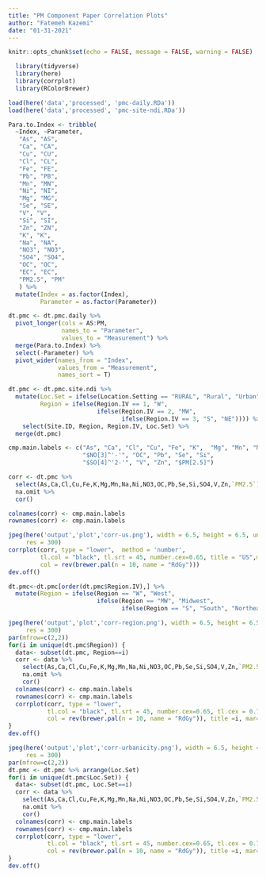 ```yaml
---
title: "PM Component Paper Correlation Plots"
author: "Fatemeh Kazemi"
date: "01-31-2021"
---
```



```r
knitr::opts_chunk$set(echo = FALSE, message = FALSE, warning = FALSE)
```

```r
  library(tidyverse)
  library(here)
  library(corrplot)
  library(RColorBrewer)
```

```r
load(here('data','processed', 'pmc-daily.RDa'))
load(here('data','processed', 'pmc-site-ndi.RDa'))
```

```r
Para.to.Index <- tribble(
  ~Index, ~Parameter,
   "As", "AS",
   "Ca", "CA",
   "Cu", "CU",
   "Cl", "CL",
   "Fe", "FE",
   "Pb", "PB",
   "Mn", "MN",
   "Ni", "NI",
   "Mg", "MG",
   "Se", "SE",
   "V", "V",
   "Si", "SI",
   "Zn", "ZN",
   "K", "K",
   "Na", "NA",
   "NO3", "NO3",
   "SO4", "SO4",
   "OC", "OC",
   "EC", "EC",
   "PM2.5", "PM"
   ) %>% 
  mutate(Index = as.factor(Index),
         Parameter = as.factor(Parameter))
```

```r
dt.pmc <- dt.pmc.daily %>% 
  pivot_longer(cols = AS:PM,
               names_to = "Parameter",
               values_to = "Measurement") %>% 
  merge(Para.to.Index) %>% 
  select(-Parameter) %>% 
  pivot_wider(names_from = "Index",
              values_from = "Measurement",
              names_sort = T)

dt.pmc <- dt.pmc.site.ndi %>% 
  mutate(Loc.Set = ifelse(Location.Setting == "RURAL", "Rural", "Urban"),
         Region = ifelse(Region.IV == 1, "W",
                         ifelse(Region.IV == 2, "MW",
                                ifelse(Region.IV == 3, "S", "NE")))) %>% 
    select(Site.ID, Region, Region.IV, Loc.Set) %>% 
  merge(dt.pmc)
```

```r
cmp.main.labels <- c("As", "Ca", "Cl", "Cu", "Fe", "K",  "Mg", "Mn", "Na", "Ni",
                     "$NO[3]^'-'", "OC", "Pb", "Se", "Si",
                     "$SO[4]^'2-'", "V", "Zn", "$PM[2.5]")
```

```r
corr <- dt.pmc %>%
  select(As,Ca,Cl,Cu,Fe,K,Mg,Mn,Na,Ni,NO3,OC,Pb,Se,Si,SO4,V,Zn,`PM2.5`) %>%
  na.omit %>%
  cor()

colnames(corr) <- cmp.main.labels
rownames(corr) <- cmp.main.labels

jpeg(here('output','plot','corr-us.png'), width = 6.5, height = 6.5, units = 'in',
     res = 300)
corrplot(corr, type = "lower",  method = 'number',
         tl.col = "black", tl.srt = 45, number.cex=0.65, title = "US",mar=c(0,0,1,0),
         col = rev(brewer.pal(n = 10, name = "RdGy")))
dev.off()
```


```r
dt.pmc<-dt.pmc[order(dt.pmc$Region.IV),] %>% 
  mutate(Region = ifelse(Region == "W", "West",
                         ifelse(Region == "MW", "Midwest",
                                ifelse(Region == "S", "South", "Northeast"))))

jpeg(here('output','plot','corr-region.png'), width = 6.5, height = 6.5, units = 'in',
     res = 300)
par(mfrow=c(2,2))
for(i in unique(dt.pmc$Region)) {
  data<- subset(dt.pmc, Region==i)
  corr <- data %>%
    select(As,Ca,Cl,Cu,Fe,K,Mg,Mn,Na,Ni,NO3,OC,Pb,Se,Si,SO4,V,Zn,`PM2.5`) %>%
    na.omit %>%
    cor()
  colnames(corr) <- cmp.main.labels
  rownames(corr) <- cmp.main.labels
  corrplot(corr, type = "lower",
           tl.col = "black", tl.srt = 45, number.cex=0.65, tl.cex = 0.75,
           col = rev(brewer.pal(n = 10, name = "RdGy")), title =i, mar=c(0,0,1,0))
}
dev.off()
```

```r
jpeg(here('output','plot','corr-urbanicity.png'), width = 6.5, height = 6.5, units = 'in',
     res = 300)
par(mfrow=c(2,2))
dt.pmc <- dt.pmc %>% arrange(Loc.Set)
for(i in unique(dt.pmc$Loc.Set)) {
  data<- subset(dt.pmc, Loc.Set==i)
  corr <- data %>%
    select(As,Ca,Cl,Cu,Fe,K,Mg,Mn,Na,Ni,NO3,OC,Pb,Se,Si,SO4,V,Zn,`PM2.5`) %>%
    na.omit %>%
    cor()
  colnames(corr) <- cmp.main.labels
  rownames(corr) <- cmp.main.labels
  corrplot(corr, type = "lower",
           tl.col = "black", tl.srt = 45, number.cex=0.65, tl.cex = 0.75,
           col = rev(brewer.pal(n = 10, name = "RdGy")), title =i, mar=c(0,0,1,0)) 
}
dev.off()
```
